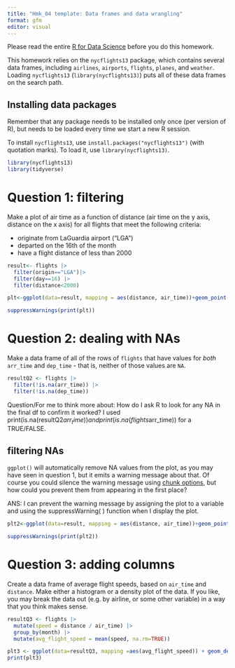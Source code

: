 ```yaml
---
title: "Hmk_04 template: Data frames and data wrangling"
format: gfm
editor: visual
---
```


Please read the entire [R for Data Science](https://r4ds.hadley.nz/data-transform) before you do this homework.

This homework relies on the `nycflights13` package, which contains several data frames, including `airlines`, `airports`, `flights`, `planes`, and `weather`. Loading `nycflights13` (`library(nycflights13)`) puts all of these data frames on the search path.

## Installing data packages

Remember that any package needs to be installed only once (per version of R), but needs to be loaded every time we start a new R session.

To install `nycflights13`, use `install.packages("nycflights13")` (with quotation marks). To load it, use `library(nycflights13)`.

```r
library(nycflights13)
library(tidyverse)

```

# Question 1: filtering

Make a plot of air time as a function of distance (air time on the y axis, distance on the x axis) for all flights that meet the following criteria:

-   originate from LaGuardia airport ("LGA")
-   departed on the 16th of the month
-   have a flight distance of less than 2000

```r
result<- flights |>
  filter(origin=="LGA")|>
  filter(day==16) |>
  filter(distance<2000)

plt<-ggplot(data=result, mapping = aes(distance, air_time))+geom_point()

suppressWarnings(print(plt))
```

# Question 2: dealing with NAs

Make a data frame of all of the rows of `flights` that have values for *both* `arr_time` and `dep_time` - that is, neither of those values are `NA`.

```r
resultQ2 <- flights |>
  filter(!is.na(arr_time)) |>
  filter(!is.na(dep_time))

```
Question/For me to think more about: How do I ask R to look for any NA in the final df to confirm it worked? I used print(is.na(resultQ2$arr_time)) and print(is.na(flights$arr_time)) for a TRUE/FALSE. 

## filtering NAs

`ggplot()` will automatically remove NA values from the plot, as you may have seen in question 1, but it emits a warning message about that. Of course you could silence the warning message using [chunk options](https://bookdown.org/yihui/rmarkdown-cookbook/chunk-options.html), but how could you prevent them from appearing in the first place?

ANS: I can prevent the warning message by assigning the plot to a variable and using the suppressWarning( ) function when I display the plot.

```r
plt2<-ggplot(data=result, mapping = aes(distance, air_time))+geom_point()

suppressWarnings(print(plt2))
```

# Question 3: adding columns

Create a data frame of average flight speeds, based on `air_time` and `distance`. Make either a histogram or a density plot of the data. If you like, you may break the data out (e.g. by airline, or some other variable) in a way that you think makes sense.

```r
resultQ3 <- flights |>
  mutate(speed = distance / air_time) |>
  group_by(month) |>
  mutate(avg_flight_speed = mean(speed, na.rm=TRUE))

plt3 <- ggplot(data=resultQ3, mapping =aes(avg_flight_speed)) + geom_density()
print(plt3)

```

